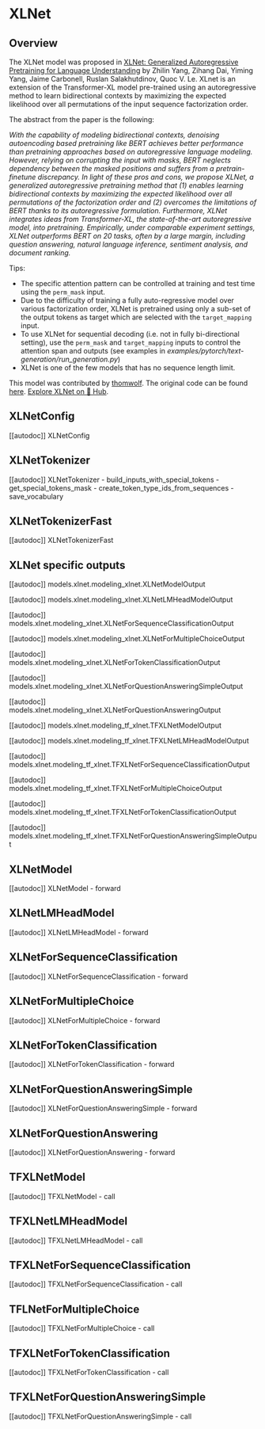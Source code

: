<!--Copyright 2023 The HuggingFace Team. All rights reserved.

Licensed under the Apache License, Version 2.0 (the "License"); you may not use this file except in compliance with
the License. You may obtain a copy of the License at

http://www.apache.org/licenses/LICENSE-2.0

Unless required by applicable law or agreed to in writing, software distributed under the License is distributed on
an "AS IS" BASIS, WITHOUT WARRANTIES OR CONDITIONS OF ANY KIND, either express or implied. See the License for the
specific language governing permissions and limitations under the License.
-->

# XLNet

## Overview

The XLNet model was proposed in [XLNet: Generalized Autoregressive Pretraining for Language Understanding](https://arxiv.org/abs/1906.08237) by Zhilin Yang, Zihang Dai, Yiming Yang, Jaime Carbonell, Ruslan Salakhutdinov,
Quoc V. Le. XLnet is an extension of the Transformer-XL model pre-trained using an autoregressive method to learn
bidirectional contexts by maximizing the expected likelihood over all permutations of the input sequence factorization
order.

The abstract from the paper is the following:

*With the capability of modeling bidirectional contexts, denoising autoencoding based pretraining like BERT achieves
better performance than pretraining approaches based on autoregressive language modeling. However, relying on
corrupting the input with masks, BERT neglects dependency between the masked positions and suffers from a
pretrain-finetune discrepancy. In light of these pros and cons, we propose XLNet, a generalized autoregressive
pretraining method that (1) enables learning bidirectional contexts by maximizing the expected likelihood over all
permutations of the factorization order and (2) overcomes the limitations of BERT thanks to its autoregressive
formulation. Furthermore, XLNet integrates ideas from Transformer-XL, the state-of-the-art autoregressive model, into
pretraining. Empirically, under comparable experiment settings, XLNet outperforms BERT on 20 tasks, often by a large
margin, including question answering, natural language inference, sentiment analysis, and document ranking.*

Tips:

- The specific attention pattern can be controlled at training and test time using the `perm_mask` input.
- Due to the difficulty of training a fully auto-regressive model over various factorization order, XLNet is pretrained
  using only a sub-set of the output tokens as target which are selected with the `target_mapping` input.
- To use XLNet for sequential decoding (i.e. not in fully bi-directional setting), use the `perm_mask` and
  `target_mapping` inputs to control the attention span and outputs (see examples in
  *examples/pytorch/text-generation/run_generation.py*)
- XLNet is one of the few models that has no sequence length limit.

This model was contributed by [thomwolf](https://huggingface.co/thomwolf). The original code can be found [here](https://github.com/zihangdai/xlnet/).
[Explore XLNet on 🤗 Hub](https://huggingface.co/models?sort=downloads&search=XLNet).

## XLNetConfig

[[autodoc]] XLNetConfig

## XLNetTokenizer

[[autodoc]] XLNetTokenizer
    - build_inputs_with_special_tokens
    - get_special_tokens_mask
    - create_token_type_ids_from_sequences
    - save_vocabulary

## XLNetTokenizerFast

[[autodoc]] XLNetTokenizerFast

## XLNet specific outputs

[[autodoc]] models.xlnet.modeling_xlnet.XLNetModelOutput

[[autodoc]] models.xlnet.modeling_xlnet.XLNetLMHeadModelOutput

[[autodoc]] models.xlnet.modeling_xlnet.XLNetForSequenceClassificationOutput

[[autodoc]] models.xlnet.modeling_xlnet.XLNetForMultipleChoiceOutput

[[autodoc]] models.xlnet.modeling_xlnet.XLNetForTokenClassificationOutput

[[autodoc]] models.xlnet.modeling_xlnet.XLNetForQuestionAnsweringSimpleOutput

[[autodoc]] models.xlnet.modeling_xlnet.XLNetForQuestionAnsweringOutput

[[autodoc]] models.xlnet.modeling_tf_xlnet.TFXLNetModelOutput

[[autodoc]] models.xlnet.modeling_tf_xlnet.TFXLNetLMHeadModelOutput

[[autodoc]] models.xlnet.modeling_tf_xlnet.TFXLNetForSequenceClassificationOutput

[[autodoc]] models.xlnet.modeling_tf_xlnet.TFXLNetForMultipleChoiceOutput

[[autodoc]] models.xlnet.modeling_tf_xlnet.TFXLNetForTokenClassificationOutput

[[autodoc]] models.xlnet.modeling_tf_xlnet.TFXLNetForQuestionAnsweringSimpleOutput

## XLNetModel

[[autodoc]] XLNetModel
    - forward

## XLNetLMHeadModel

[[autodoc]] XLNetLMHeadModel
    - forward

## XLNetForSequenceClassification

[[autodoc]] XLNetForSequenceClassification
    - forward

## XLNetForMultipleChoice

[[autodoc]] XLNetForMultipleChoice
    - forward

## XLNetForTokenClassification

[[autodoc]] XLNetForTokenClassification
    - forward

## XLNetForQuestionAnsweringSimple

[[autodoc]] XLNetForQuestionAnsweringSimple
    - forward

## XLNetForQuestionAnswering

[[autodoc]] XLNetForQuestionAnswering
    - forward

## TFXLNetModel

[[autodoc]] TFXLNetModel
    - call

## TFXLNetLMHeadModel

[[autodoc]] TFXLNetLMHeadModel
    - call

## TFXLNetForSequenceClassification

[[autodoc]] TFXLNetForSequenceClassification
    - call

## TFLNetForMultipleChoice

[[autodoc]] TFXLNetForMultipleChoice
    - call

## TFXLNetForTokenClassification

[[autodoc]] TFXLNetForTokenClassification
    - call

## TFXLNetForQuestionAnsweringSimple

[[autodoc]] TFXLNetForQuestionAnsweringSimple
    - call
